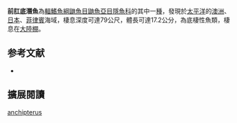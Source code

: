 {{Speciesbox
| image = 
| image_width = 250px
| status = NE
| status_system = IUCN3.1
| genus = Echiodon
| species = anchipterus
| authority = [[Williams|Williams]], 1984
| synonyms = 
}}
'''前肛底潛魚'''為[[輻鰭魚綱|輻鰭魚綱]][[鼬魚目|鼬魚目]][[鼬魚亞目|鼬魚亞目]][[隱魚科|隱魚科]]的其中一[[種|種]]，發現於[[太平洋|太平洋]]的[[澳洲|澳洲]]、[[日本|日本]]、[[菲律賓|菲律賓]]海域，棲息深度可達79公尺，體長可達17.2公分，為底棲性魚類，棲息在[[大陸棚|大陸棚]]。

== 参考文献 ==
{{reflist}}
*{{FishBase_species|genus=Echiodon|species=anchipterus|year=2012|month=7}}

== 擴展閱讀 == 
{{refbegin}}
{{wikispecies-inline|Echiodon anchipterus|前肛底潛魚}}
{{refend}}
{{Taxonbar|from=Q2620922}}

[[Category:底潛魚屬|anchipterus]]


{{魚類小作品}}